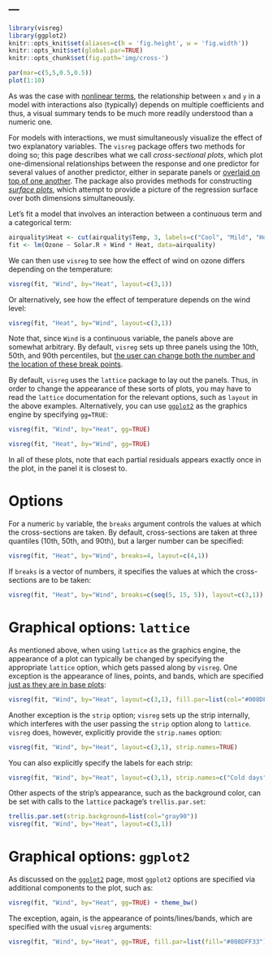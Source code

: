 ---
---

```r
library(visreg)
library(ggplot2)
knitr::opts_knit$set(aliases=c(h = 'fig.height', w = 'fig.width'))
knitr::opts_knit$set(global.par=TRUE)
knitr::opts_chunk$set(fig.path='img/cross-')
```
```r
par(mar=c(5,5,0.5,0.5))
plot(1:10)
```

As was the case with [nonlinear terms](trans.html), the relationship between `x` and `y` in a model with interactions also (typically) depends on multiple coefficients and thus, a visual summary tends to be much more readily understood than a numeric one.

For models with interactions, we must simultaneously visualize the effect of two explanatory variables.  The `visreg` package offers two methods for doing so; this page describes what we call *cross-sectional plots*, which plot one-dimensional relationships between the response and one predictor for several values of another predictor, either in separate panels or [overlaid on top of one another](overlay.html).  The package also provides methods for constructing [*surface plots*](surface.html), which attempt to provide a picture of the regression surface over both dimensions simultaneously.

Let's fit a model that involves an interaction between a continuous term and a categorical term:

```r
airquality$Heat <- cut(airquality$Temp, 3, labels=c("Cool", "Mild", "Hot"))
fit <- lm(Ozone ~ Solar.R + Wind * Heat, data=airquality)
```

We can then use `visreg` to see how the effect of wind on ozone differs depending on the temperature:

```r
visreg(fit, "Wind", by="Heat", layout=c(3,1))
```

Or alternatively, see how the effect of temperature depends on the wind level:

```r
visreg(fit, "Heat", by="Wind", layout=c(3,1))
```

Note that, since `Wind` is a continuous variable, the panels above are somewhat arbitrary.  By default, `visreg` sets up three panels using the 10th, 50th, and 90th percentiles, but [the user can change both the number and the location of these break points](#opt).

By default, `visreg` uses the `lattice` package to lay out the panels.  Thus, in order to change the appearance of these sorts of plots, you may have to read the `lattice` documentation for the relevant options, such as `layout` in the above examples.  Alternatively, you can use [`ggplot2`](gg.html) as the graphics engine by specifying `gg=TRUE`:

```r
visreg(fit, "Wind", by="Heat", gg=TRUE)
```

```r
visreg(fit, "Heat", by="Wind", gg=TRUE)
```

In all of these plots, note that each partial residuals appears exactly once in the plot, in the panel it is closest to.

<a class="anchor" id="opt"></a>

# Options

For a numeric `by` variable, the `breaks` argument controls the values at which the cross-sections are taken. By default, cross-sections are taken at three quantiles (10th, 50th, and 90th), but a larger number can be specified:

```r
visreg(fit, "Heat", by="Wind", breaks=4, layout=c(4,1))
```

If `breaks` is a vector of numbers, it specifies the values at which the cross-sections are to be taken:

```r
visreg(fit, "Heat", by="Wind", breaks=c(seq(5, 15, 5)), layout=c(3,1))
```

# Graphical options: `lattice`

As mentioned above, when using `lattice` as the graphics engine, the appearance of a plot can typically be changed by specifying the appropriate `lattice` option, which gets passed along by `visreg`.  One exception is the appearance of lines, points, and bands, which are specified [just as they are in base plots](options.html):

```r
visreg(fit, "Wind", by="Heat", layout=c(3,1), fill.par=list(col="#008DFF33"))
```

Another exception is the `strip` option; `visreg` sets up the strip internally, which interferes with the user passing the `strip` option along to `lattice`.  `visreg` does, however, explicitly provide the `strip.names` option:

```r
visreg(fit, "Wind", by="Heat", layout=c(3,1), strip.names=TRUE)
```

You can also explicitly specify the labels for each strip:

```r
visreg(fit, "Wind", by="Heat", layout=c(3,1), strip.names=c("Cold days", "Mild days", "Hot days"))
```

Other aspects of the strip's appearance, such as the background color, can be set with calls to the `lattice` package's `trellis.par.set`:

```r
trellis.par.set(strip.background=list(col="gray90"))
visreg(fit, "Wind", by="Heat", layout=c(3,1))
```

# Graphical options: `ggplot2`

As discussed on the [`ggplot2`](gg.html) page, most `ggplot2` options are specified via additional components to the plot, such as:

```r
visreg(fit, "Wind", by="Heat", gg=TRUE) + theme_bw()
```

The exception, again, is the appearance of points/lines/bands, which are specified with the usual `visreg` arguments:

```r
visreg(fit, "Wind", by="Heat", gg=TRUE, fill.par=list(fill="#008DFF33"))
```
